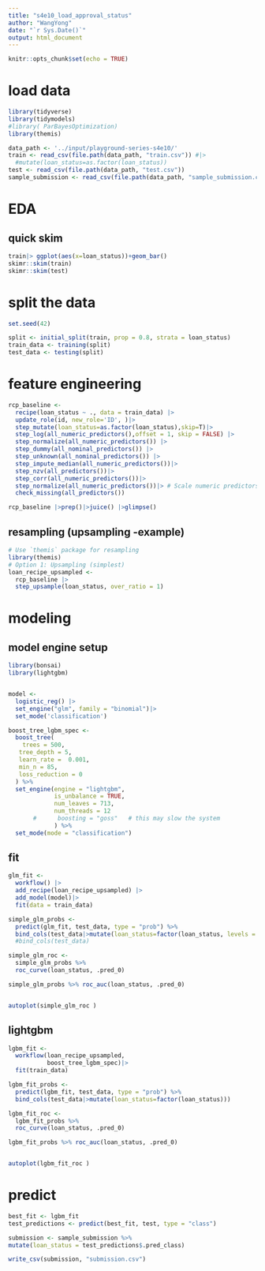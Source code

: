 ---
title: "s4e10_load_approval_status"
author: "WangYong"
date: "`r Sys.Date()`"
output: html_document
---

```{r setup, include=FALSE}
knitr::opts_chunk$set(echo = TRUE)
```
# load data
```{r}
library(tidyverse)
library(tidymodels)
#library( ParBayesOptimization)
library(themis)

data_path <- '../input/playground-series-s4e10/'
train <- read_csv(file.path(data_path, "train.csv")) #|> 
  #mutate(loan_status=as.factor(loan_status))
test <- read_csv(file.path(data_path, "test.csv")) 
sample_submission <- read_csv(file.path(data_path, "sample_submission.csv")) 
```
# EDA
## quick skim
```{r}
train|> ggplot(aes(x=loan_status))+geom_bar()
skimr::skim(train)
skimr::skim(test)
```

# split the data 
```{r}
set.seed(42)

split <- initial_split(train, prop = 0.8, strata = loan_status)
train_data <- training(split)
test_data <- testing(split)

```

# feature engineering 
```{r}
rcp_baseline <-
  recipe(loan_status ~ ., data = train_data) |>
  update_role(id, new_role='ID', )|>
  step_mutate(loan_status=as.factor(loan_status),skip=T)|>
  step_log(all_numeric_predictors(),offset = 1, skip = FALSE) |>
  step_normalize(all_numeric_predictors()) |>
  step_dummy(all_nominal_predictors()) |>
  step_unknown(all_nominal_predictors()) |>
  step_impute_median(all_numeric_predictors())|> 
  step_nzv(all_predictors())|>
  step_corr(all_numeric_predictors())|>
  step_normalize(all_numeric_predictors())|> # Scale numeric predictors
  check_missing(all_predictors())

rcp_baseline |>prep()|>juice() |>glimpse()
```

## resampling (upsampling -example)
```{r}
# Use `themis` package for resampling
library(themis)
# Option 1: Upsampling (simplest)
loan_recipe_upsampled <- 
  rcp_baseline |>
  step_upsample(loan_status, over_ratio = 1)
```

# modeling 
## model engine setup
```{r}
  
library(bonsai)
library(lightgbm)


model <- 
  logistic_reg() |>
  set_engine("glm", family = "binomial")|>
  set_mode('classification')

boost_tree_lgbm_spec <- 
  boost_tree(
    trees = 500,
   tree_depth = 5,
   learn_rate =  0.001,
   min_n = 85,
   loss_reduction = 0
  ) %>% 
  set_engine(engine = "lightgbm",
             is_unbalance = TRUE,
             num_leaves = 713,
             num_threads = 12
       #      boosting = "goss"   # this may slow the system
             ) %>%
  set_mode(mode = "classification") 

```

## fit
```{r}
glm_fit <-
  workflow() |>
  add_recipe(loan_recipe_upsampled) |>
  add_model(model)|>
  fit(data = train_data)

simple_glm_probs <-
  predict(glm_fit, test_data, type = "prob") %>%
  bind_cols(test_data|>mutate(loan_status=factor(loan_status, levels = c(0, 1))))
  #bind_cols(test_data)

simple_glm_roc <- 
  simple_glm_probs %>% 
  roc_curve(loan_status, .pred_0)

simple_glm_probs %>% roc_auc(loan_status, .pred_0)


autoplot(simple_glm_roc )

```
## lightgbm
```{r}

                   
lgbm_fit <- 
  workflow(loan_recipe_upsampled,
           boost_tree_lgbm_spec)|>
  fit(train_data)

lgbm_fit_probs <-
  predict(lgbm_fit, test_data, type = "prob") %>%
  bind_cols(test_data|>mutate(loan_status=factor(loan_status)))

lgbm_fit_roc <- 
  lgbm_fit_probs %>% 
  roc_curve(loan_status, .pred_0)

lgbm_fit_probs %>% roc_auc(loan_status, .pred_0)


autoplot(lgbm_fit_roc )

```

# predict

```{r}
best_fit <- lgbm_fit
test_predictions <- predict(best_fit, test, type = "class")

submission <- sample_submission %>%
mutate(loan_status = test_predictions$.pred_class)

write_csv(submission, "submission.csv")
```

